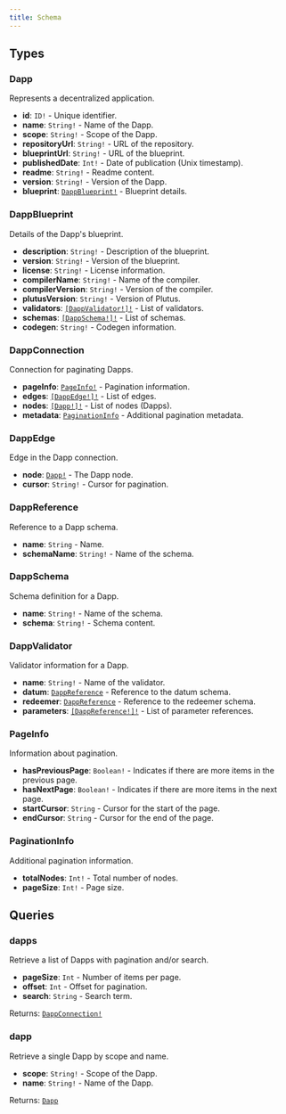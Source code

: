 ```yaml
---
title: Schema
---
```


## Types

### Dapp

Represents a decentralized application.

-   **id**: `ID!` - Unique identifier.
-   **name**: `String!` - Name of the Dapp.
-   **scope**: `String!` - Scope of the Dapp.
-   **repositoryUrl**: `String!` - URL of the repository.
-   **blueprintUrl**: `String!` - URL of the blueprint.
-   **publishedDate**: `Int!` - Date of publication (Unix timestamp).
-   **readme**: `String!` - Readme content.
-   **version**: `String!` - Version of the Dapp.
-   **blueprint**: [`DappBlueprint!`](#dappblueprint) - Blueprint details.

### DappBlueprint

Details of the Dapp's blueprint.

-   **description**: `String!` - Description of the blueprint.
-   **version**: `String!` - Version of the blueprint.
-   **license**: `String!` - License information.
-   **compilerName**: `String!` - Name of the compiler.
-   **compilerVersion**: `String!` - Version of the compiler.
-   **plutusVersion**: `String!` - Version of Plutus.
-   **validators**: [`[DappValidator!]!`](#dappvalidator) - List of validators.
-   **schemas**: [`[DappSchema!]!`](#dappschema) - List of schemas.
-   **codegen**: `String!` - Codegen information.

### DappConnection

Connection for paginating Dapps.

-   **pageInfo**: [`PageInfo!`](#pageinfo) - Pagination information.
-   **edges**: [`[DappEdge!]!`](#dappedge) - List of edges.
-   **nodes**: [`[Dapp!]!`](#dapp) - List of nodes (Dapps).
-   **metadata**: [`PaginationInfo`](#paginationinfo) - Additional pagination metadata.

### DappEdge

Edge in the Dapp connection.

-   **node**: [`Dapp!`](#dapp) - The Dapp node.
-   **cursor**: `String!` - Cursor for pagination.

### DappReference

Reference to a Dapp schema.

-   **name**: `String` - Name.
-   **schemaName**: `String!` - Name of the schema.

### DappSchema

Schema definition for a Dapp.

-   **name**: `String!` - Name of the schema.
-   **schema**: `String!` - Schema content.

### DappValidator

Validator information for a Dapp.

-   **name**: `String!` - Name of the validator.
-   **datum**: [`DappReference`](#dappreference) - Reference to the datum schema.
-   **redeemer**: [`DappReference`](#dappreference) - Reference to the redeemer schema.
-   **parameters**: [`[DappReference!]!`](#dappreference) - List of parameter references.

### PageInfo

Information about pagination.

-   **hasPreviousPage**: `Boolean!` - Indicates if there are more items in the previous page.
-   **hasNextPage**: `Boolean!` - Indicates if there are more items in the next page.
-   **startCursor**: `String` - Cursor for the start of the page.
-   **endCursor**: `String` - Cursor for the end of the page.

### PaginationInfo

Additional pagination information.

-   **totalNodes**: `Int!` - Total number of nodes.
-   **pageSize**: `Int!` - Page size.

## Queries

### dapps

Retrieve a list of Dapps with pagination and/or search.

-   **pageSize**: `Int` - Number of items per page.
-   **offset**: `Int` - Offset for pagination.
-   **search**: `String` - Search term.

Returns: [`DappConnection!`](#dappconnection)

### dapp

Retrieve a single Dapp by scope and name.

-   **scope**: `String!` - Scope of the Dapp.
-   **name**: `String!` - Name of the Dapp.

Returns: [`Dapp`](#dapp)
